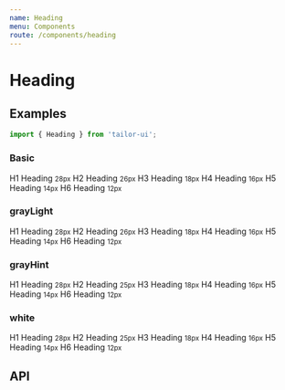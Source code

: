 ```yaml
---
name: Heading
menu: Components
route: /components/heading
---
```



# Heading

## Examples

```js
import { Heading } from 'tailor-ui';
```

### Basic

<Playground>
  <Heading.h1>
    H1 Heading <small>28px</small>
  </Heading.h1>
  <Heading.h2>
    H2 Heading <small>26px</small>
  </Heading.h2>
  <Heading.h3>
    H3 Heading <small>18px</small>
  </Heading.h3>
  <Heading.h4>
    H4 Heading <small>16px</small>
  </Heading.h4>
  <Heading.h5>
    H5 Heading <small>14px</small>
  </Heading.h5>
  <Heading.h6>
    H6 Heading <small>12px</small>
  </Heading.h6>
</Playground>

### grayLight

<Playground>
  <Heading.h1 grayLight>
    H1 Heading <small>28px</small>
  </Heading.h1>
  <Heading.h2 grayLight>
    H2 Heading <small>26px</small>
  </Heading.h2>
  <Heading.h3 grayLight>
    H3 Heading <small>18px</small>
  </Heading.h3>
  <Heading.h4 grayLight>
    H4 Heading <small>16px</small>
  </Heading.h4>
  <Heading.h5 grayLight>
    H5 Heading <small>14px</small>
  </Heading.h5>
  <Heading.h6 grayLight>
    H6 Heading <small>12px</small>
  </Heading.h6>
</Playground>

### grayHint

<Playground>
  <Heading.h1 grayHint>
    H1 Heading <small>28px</small>
  </Heading.h1>
  <Heading.h2 grayHint>
    H2 Heading <small>25px</small>
  </Heading.h2>
  <Heading.h3 grayHint>
    H3 Heading <small>18px</small>
  </Heading.h3>
  <Heading.h4 grayHint>
    H4 Heading <small>16px</small>
  </Heading.h4>
  <Heading.h5 grayHint>
    H5 Heading <small>14px</small>
  </Heading.h5>
  <Heading.h6 grayHint>
    H6 Heading <small>12px</small>
  </Heading.h6>
</Playground>

### white

<Playground>
  <div style={{ backgroundColor: '#000' }}>
    <Heading.h1 white>
      H1 Heading <small>28px</small>
    </Heading.h1>
    <Heading.h2 white>
      H2 Heading <small>25px</small>
    </Heading.h2>
    <Heading.h3 white>
      H3 Heading <small>18px</small>
    </Heading.h3>
    <Heading.h4 white>
      H4 Heading <small>16px</small>
    </Heading.h4>
    <Heading.h5 white>
      H5 Heading <small>14px</small>
    </Heading.h5>
    <Heading.h6 white>
      H6 Heading <small>12px</small>
    </Heading.h6>
  </div>
</Playground>

## API

<PropsTable of={Heading} />
